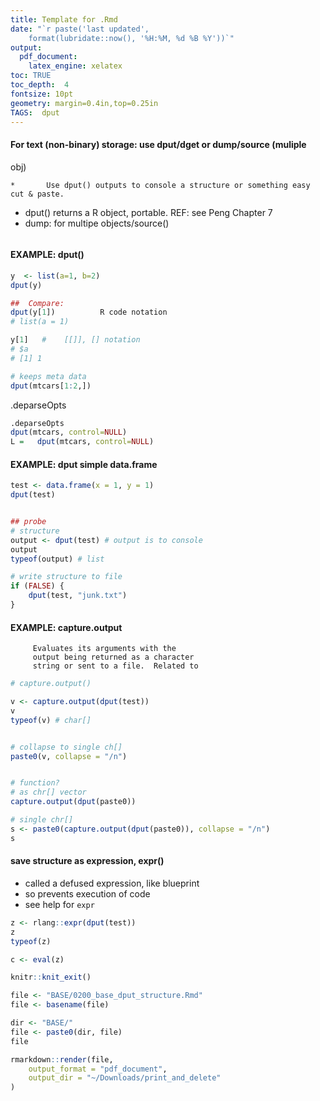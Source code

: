 ```yaml
--- 
title: Template for .Rmd 
date: "`r paste('last updated', 
    format(lubridate::now(), '%H:%M, %d %B %Y'))`"
output: 
  pdf_document: 
    latex_engine: xelatex
toc: TRUE 
toc_depth:  4 
fontsize: 10pt 
geometry: margin=0.4in,top=0.25in 
TAGS:  dput
---
```


####  For text (non-binary) storage:  use dput/dget or dump/source (muliple
obj)  

	*		Use dput() outputs to console a structure or something easy cut & paste.
  *  dput() returns a R object,  portable.  REF:  see Peng Chapter 7  
  *  dump: for multipe objects/source()  

```r
``` 

#### EXAMPLE:   dput()  

```r
y  <- list(a=1, b=2)
dput(y)

##  Compare:
dput(y[1])          R code notation
# list(a = 1)

y[1]   #    [[]], [] notation
# $a
# [1] 1

# keeps meta data
dput(mtcars[1:2,])
```

.deparseOpts
```r
.deparseOpts
dput(mtcars, control=NULL)
L =   dput(mtcars, control=NULL)

```

#### EXAMPLE:  dput simple data.frame  

```r
test <- data.frame(x = 1, y = 1)
dput(test)


## probe
# structure
output <- dput(test) # output is to console
output
typeof(output) # list

# write structure to file
if (FALSE) {
    dput(test, "junk.txt")
}
```

#### EXAMPLE:  capture.output 
```
     Evaluates its arguments with the
     output being returned as a character
     string or sent to a file.  Related to
```

```r
# capture.output()

v <- capture.output(dput(test))
v
typeof(v) # char[]


# collapse to single ch[]
paste0(v, collapse = "/n")


# function?
# as chr[] vector
capture.output(dput(paste0))

# single chr[]
s <- paste0(capture.output(dput(paste0)), collapse = "/n")
s
```

#### save structure as expression, expr()
  *  called a defused expression, like blueprint
  *  so prevents execution of code
  *  see help for `expr`
```r
z <- rlang::expr(dput(test))
z
typeof(z)

c <- eval(z)
```

```r
knitr::knit_exit()
```

```r
file <- "BASE/0200_base_dput_structure.Rmd"
file <- basename(file)

dir <- "BASE/"
file <- paste0(dir, file)
file

rmarkdown::render(file,
    output_format = "pdf_document",
    output_dir = "~/Downloads/print_and_delete"
)
```

